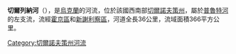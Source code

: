 '''切爾列納河'''（{{lang-uk|Черлена}}），是[[烏克蘭|烏克蘭]]的河流，位於該國西南部[[切爾諾夫策州|切爾諾夫策州]]，屬於[[普魯特河|普魯特河]]的左支流，流經[[霍京區|霍京區]]和[[新謝利察區|新謝利察區]]，河道全長36公里，流域面積366平方公里。

{{DEFAULTSORT:Черлена}}
[[Category:切爾諾夫策州河流|Category:切爾諾夫策州河流]]


{{Ukraine-river-stub}}